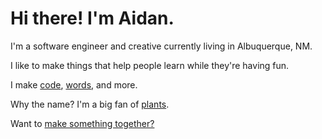 
# Hi there! I'm Aidan.

I'm a software engineer and creative currently living in Albuquerque, NM.

I like to make things that help people learn while they're having fun.

I make [code](https://github.com/SnailBones), [words](https://medium.com/@snailbones), and <ScrollLink to=".gallery">more</ScrollLink>.

Why the name? I'm a big fan of [plants](https://www.inaturalist.org/observations/29496000).

Want to [make something together?](mailto:aidhendrickson@gmail.com)
